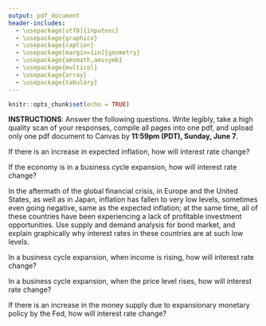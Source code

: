 ```yaml
---
output: pdf_document
header-includes: 
  - \usepackage[utf8]{inputenc}
  - \usepackage{graphicx}
  - \usepackage{caption}
  - \usepackage[margin=1in]{geometry}
  - \usepackage{amsmath,amssymb}
  - \usepackage{multicol}
  - \usepackage{array}
  - \usepackage{tabulary}
---
```


```r
knitr::opts_chunk$set(echo = TRUE)
```

\newcommand{\class}{EC 370}
\newcommand{\term}{Xiang LI (GE)}
\newcommand{\examnum}{Participation 5 (Chapter 5)}

\noindent
\begin{tabular*}{\textwidth}{l @{\extracolsep{\fill}} r @{\extracolsep{6pt}} l}
\textbf{\class} & \textbf{Name: } & \makebox[2in]{\hrulefill}\\
\textbf{\term} &&\\
\textbf{\examnum} & \textbf{UO ID: } & \makebox[2in]{\hrulefill}\\
\end{tabular*}
\rule[2ex]{\textwidth}{2pt}

**INSTRUCTIONS**: Answer the following questions. Write legibly, take a high quality scan of your responses, compile all pages into one pdf, and upload only one pdf document to Canvas by **11:59pm (PDT), Sunday, June 7**. 

\vspace{.3in}

\textbf{QUESTION 1} 

If there is an increase in expected inflation, how will interest rate change?

\begin{figure}[!htb]
		\centering
		\includegraphics[width=.6\linewidth]{fig1}
		\caption*{}
\end{figure}

\textbf{QUESTION 2} 

If the economy is in a business cycle expansion, how will interest rate change?
	
\begin{figure}[!htb]
		\centering
		\includegraphics[width=.6\linewidth]{fig1}
		\caption*{}
\end{figure}

\newpage

\textbf{QUESTION 3} 

In the aftermath of the global financial crisis, in Europe and the United States, as well as in Japan, inflation has fallen to very low levels, sometimes even going negative, same as the expected inflation; at the same time, all of these countries have been experiencing a lack of profitable investment opportunities. Use supply and demand analysis for bond market, and explain graphically why interest rates in these countries are at such low levels.

\begin{figure}[!htb]
		\centering
		\includegraphics[width=.6\linewidth]{fig1}
		\caption*{}
\end{figure}



\textbf{QUESTION 4} 

In a business cycle expansion, when income is rising, how will interest rate change?

\begin{figure}[!htb]
		\centering
		\includegraphics[width=.6\linewidth]{fig1}
		\caption*{}
\end{figure}

\newpage

\textbf{QUESTION 5}

In a business cycle expansion, when the price level rises, how will interest rate change?

\begin{figure}[!htb]
		\centering
		\includegraphics[width=.6\linewidth]{fig1}
		\caption*{}
\end{figure}

\textbf{QUESTION 6}

If there is an increase in the money supply due to expansionary monetary policy by the Fed, how will interest rate change?

\begin{figure}[!htb]
		\centering
		\includegraphics[width=.6\linewidth]{fig1}
		\caption*{}
\end{figure}


